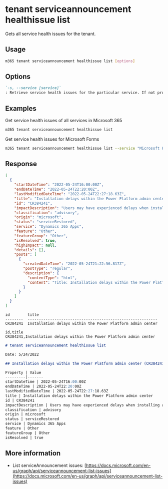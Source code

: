
# tenant serviceannouncement healthissue list

Gets all service health issues for the tenant.

## Usage

```sh
m365 tenant serviceannouncement healthissue list [options]
```

## Options

```md defintion-list
`-s, --service [service]`
: Retrieve service health issues for the particular service. If not provided, retrieves health issues for all services
```

<Global />

## Examples

Get service health issues of all services in Microsoft 365

```sh
m365 tenant serviceannouncement healthissue list
```

Get service health issues for Microsoft Forms

```sh
m365 tenant serviceannouncement healthissue list --service "Microsoft Forms"
```

## Response

<Tabs>
  <TabItem value="JSON">

  ```json
  [
    {
      "startDateTime": "2022-05-24T16:00:00Z",
      "endDateTime": "2022-05-24T22:20:00Z",
      "lastModifiedDateTime": "2022-05-24T22:27:18.63Z",
      "title": "Installation delays within the Power Platform admin center",
      "id": "CR384241",
      "impactDescription": "Users may have experienced delays when installing applications within the Power Platform admin center.",
      "classification": "advisory",
      "origin": "microsoft",
      "status": "serviceRestored",
      "service": "Dynamics 365 Apps",
      "feature": "Other",
      "featureGroup": "Other",
      "isResolved": true,
      "highImpact": null,
      "details": [],
      "posts": [
        {
          "createdDateTime": "2022-05-24T21:22:56.817Z",
          "postType": "regular",
          "description": {
            "contentType": "html",
            "content": "Title: Installation delays within the Power Platform admin center\\\n\nUser Impact: Users may experience delays when installing applications within the Power Platform admin center.\\\n\nWe are aware of an emerging issue where users are experiencing delays when installing applications through the Power Platform admin center. We are investigating the issue and will provide another update within the next 30 minutes.\\\n\nThis information is preliminary and may be subject to changes, corrections, and updates."
          }
        }
      ]
    }
  ]
  ```

  </TabItem>
  <TabItem value="Text">

  ```text
  id        title
  --------  ----------------------------------------------------------
  CR384241  Installation delays within the Power Platform admin center
  ```

  </TabItem>
  <TabItem value="CSV">

  ```csv
  id,title
  CR384241,Installation delays within the Power Platform admin center
  ```

  </TabItem>
  <TabItem value="Markdown">

  ```md
  # tenant serviceannouncement healthissue list

  Date: 5/24/2022

  ## Installation delays within the Power Platform admin center (CR384241)

  Property | Value
  ---------|-------
  startDateTime | 2022-05-24T16:00:00Z
  endDateTime | 2022-05-24T22:20:00Z
  lastModifiedDateTime | 2022-05-24T22:27:18.63Z
  title | Installation delays within the Power Platform admin center
  id | CR384241
  impactDescription | Users may have experienced delays when installing applications within the Power Platform admin center.
  classification | advisory
  origin | microsoft
  status | serviceRestored
  service | Dynamics 365 Apps
  feature | Other
  featureGroup | Other
  isResolved | true
  ```

  </TabItem>
</Tabs>

## More information

- List serviceAnnouncement issues: [https://docs.microsoft.com/en-us/graph/api/serviceannouncement-list-issues](https://docs.microsoft.com/en-us/graph/api/serviceannouncement-list-issues)
